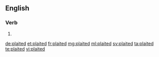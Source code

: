 ==English==

===Verb===
{{head|en}}

# {{en-past of|plait}}

[[de:plaited]]
[[et:plaited]]
[[fr:plaited]]
[[mg:plaited]]
[[ml:plaited]]
[[sv:plaited]]
[[ta:plaited]]
[[te:plaited]]
[[vi:plaited]]
